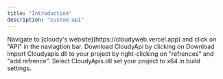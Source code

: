 ```yaml
---
title: "Introduction"
description: "custom api"
---
```


<Steps>
  <Step title="Step 1">
    Navigate to [cloudy's website](https://cloudyweb.vercel.app) and click on "API" in the naviagtion bar.
  </Step>

  <Step title="Step 2">
    Download CloudyApi by clicking on Download
  </Step>

  <Step title="Step 3">
    Import Cloudyapis.dll to your project by right-clicking on "refrences" and "add refrence".
  </Step>

  <Step title="Step 4">
    Select CloudyApis.dll
  </Step>

  <Step title="Step 5">
    set your project to x64 in build settings.
  </Step>
</Steps>